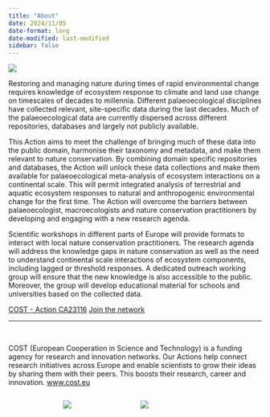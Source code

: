 ```yaml
---
title: "About"
date: 2024/11/05
date-format: long
date-modified: last-modified
sidebar: false
---
```


![](/Materials/Logos/PalaeOpen.png)

Restoring and managing nature during times of rapid environmental change requires knowledge of ecosystem response to climate and land use change on timescales of decades to millennia. Different palaeoecological disciplines have collected relevant, site-specific data during the last decades. Much of the palaeoecological data are currently dispersed across different repositories, databases and largely not publicly available.

This Action aims to meet the challenge of bringing much of these data into the public domain, harmonise their taxonomy and metadata, and make them relevant to nature conservation. By combining domain specific repositories and databases, the Action will unlock these data collections and make them available for palaeoecological meta-analysis of ecosystem interactions on a continental scale. This will permit integrated analysis of terrestrial and aquatic ecosystem responses to natural and anthropogenic environmental change for the first time. The Action will overcome the barriers between palaeoecologist, macroecologists and nature conservation practitioners by developing and engaging with a new research agenda.

Scientific workshops in different parts of Europe will provide formats to interact with local nature conservation practitioners. The research agenda will address the knowledge gaps in nature conservation as well as the need to understand continental scale interactions of ecosystem components, including lagged or threshold responses. A dedicated outreach working group will ensure that the new knowledge is also accessible to the public. Moreover, the group will develop educational material for schools and universities based on the collected data.

[COST - Action CA23116](https://www.cost.eu/actions/CA23116/){.btn} [Join the network](join_us.qmd){.btn}

----------

<br>

COST (European Cooperation in Science and Technology) is a funding agency for research and innovation networks. Our Actions help connect research initiatives across Europe and enable scientists to grow their ideas by sharing them with their peers. This boosts their research, career and innovation. [www.cost.eu](www.cost.eu)

:::: {.columns}

::: {.column width=20%}
:::

::: {.column width=30%}
![](/Materials/Logos/COST/COST_LOGO_rgb_lowresolution.jpg)
:::

::: {.column width=20%}
![](/Materials/Logos/Horizon%20Europe/EN%20V%20Funded%20by%20the%20EU_BLACK%20OUTLINE.png)
:::

::: {.column width=30%}
:::

::::

